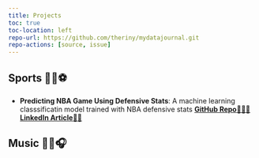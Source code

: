 ```yaml
---
title: Projects
toc: true
toc-location: left
repo-url: https://github.com/theriny/mydatajournal.git
repo-actions: [source, issue]
---
```


## Sports 🏀🏈⚽

* **Predicting NBA Game Using Defensive Stats**: A machine learning classsificatin model trained with NBA defensive stats [**GitHub Repo**🧑🏾‍💻](https://github.com/theriny/NBA-Defense-Model)[**LinkedIn Article**✍🏾](https://www.linkedin.com/pulse/does-defense-really-win-games-insights-from-nba-data-analytics-young-bnvje/)


## Music 🎵🎸🎧

